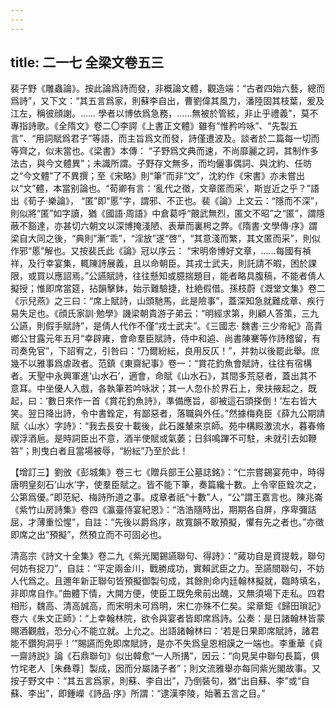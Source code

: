 ```yaml
---
---
---
```

title: 二一七 全梁文卷五三
---




裴子野《雕蟲論》。按此論爲詩而發，非概論文體，觀造端：“古者四始六藝，總而爲詩”，又下文：“其五言爲家，則蘇李自出，曹劉偉其風力，潘陸固其枝葉，爰及江左，稱彼顔謝。…… 學者以博依爲急務，……無被於管絃，非止乎禮義”，莫不專指詩歌。《全隋文》卷二〇李諤《上書正文體》雖有“惟矜吟咏”、“先製五言”、“用詞賦爲君子”等語，而主旨爲文而發，詩僅遭波及。談者於二篇每一切而等齊之，似未當也。《梁書》本傳： “子野爲文典而速，不尚靡麗之詞，其制作多法古，與今文體異”；未識所謂。子野存文無多，而均儷事偶詞、與沈約、任昉之“今文體”了不異撰；至《宋略》則“筆”而非“文”，沈約作《宋書》亦未嘗出以“文”體，本當别論也。“荀卿有言：‘亂代之徵，文章匿而采’，斯豈近之乎？”語出《荀子·樂論》， “匿”即“慝”字，謂邪、不正也。裴《論》上文云：“隱而不深”，則似將“匿”如字讀，猶《國語·周語》中倉葛呼“覿武無烈，匿文不昭”之“匿”，謂隱蔽不豁達，亦甚切六朝文以深博掩淺陋、表華而裏枵之弊。《隋書·文學傳·序》謂梁自大同之後，“典則”漸“乖”，“淫放”遂“啓”，“其意淺而繁，其文匿而采”，則似作邪“慝”解也。又按裴氏此《論》冠以序云： “宋明帝博好文章，……每國有禎祥，及行幸宴集，輒陳詩展義，且以命朝臣。其戎士武夫，則託請不暇，困於課限，或買以應詔焉。”公讌賦詩，往往懸知或臆揣題目，能者略具腹稿，不能者倩人擬授；惟即席當筵，拈韻擊鉢，始示難驗捷，杜絶假借。孫枝蔚《溉堂文集》卷二《示兒燕》之三曰：“席上賦詩，山頭馳馬，此是險事”，蓋深知急就難成章、疾行易失足也。《顔氏家訓·勉學》譏梁朝貴游子弟云：“明經求第，則顧人答策，三九公讌，則假手賦詩”，是倩人代作不僅“戎士武夫”。《三國志· 魏書·三少帝紀》高貴鄉公甘露元年五月“幸辟雍，會命羣臣賦詩，侍中和逌、尚書陳騫等作詩稽留，有司奏免官”，下詔宥之，引咎曰：“乃爾紛紜，良用反仄！”，并勃以後罷此舉。庶幾不以雅事爲虐政者。范鎮《東齋紀事》卷一：“賞花釣魚會賦詩，往往有宿構者。天聖中永興軍進‘山水石’，適會，命賦《山水石》，其間多荒惡者，蓋出其不意耳。中坐優人入戲，各執筆若吟咏狀；其一人忽仆於界石上，衆扶掖起之，既起，曰：‘數日來作一首《賞花釣魚詩》，準備應旨，卻被這石頭搽倒！’左右皆大笑。翌日降出詩，令中書銓定，有鄙惡者，落職與外任。”然據梅堯臣《薛九公期請賦〈山水〉字詩》：“我去長安十載後，此石誰輦來京師。苑中構殿激流水，暮春脩禊浮酒巵。是時詞臣出不意，酒半使賦或氣萎；日斜鳴蹕不可駐，未就引去如鞭笞”；則曳白者且當場被辱，“紛紜”乃至於此！

【增訂三】劉攽《彭城集》卷三七《贈兵部王公墓誌銘》：“仁宗嘗錫宴苑中，時得唐明皇刻石‘山水’字，使羣臣賦之。皆不能下筆，奏篇纔十數。上令宰臣銓次之，公第爲優。”即范紀、梅詩所道之事。成章者祇“十數”人，“公”謂王嘉言也。陳兆崙《紫竹山房詩集》卷四《瀛臺侍宴紀恩》：“浩浩隨時出，期期各自屏，序卑彌詰屈，才薄重忪惺”，自註：“先後以爵爲序，故寬韻不敢預擬，懼有先之者也。”亦徵即席之出“預擬”，然預立而不可固必也。

清高宗《詩文十全集》卷二九《紫光閣錫讌聯句、得詩》：“蕆功自是資提戟，聯句何妨有捉刀”，自註：“平定兩金川，戰勝成功，實賴武臣之力。至讌間聯句，不妨人代爲之。且邇年新正聯句皆預擬御製句成，其餘則命内廷翰林擬就，臨時填名，非即席自作。”曲體下情，大開方便，使臣工既免衆前出醜，又無須場下走私。四君相形，魏高、清高誠高，而宋明未可爲明，宋仁亦殊不仁矣。梁章鉅《歸田瑣記》卷六《朱文正師》：“上幸翰林院，欲令與宴者皆即席爲詩。公奏：是日諸翰林皆蒙賜酒觀戲，恐分心不能立就。上允之。出語諸翰林曰：‘若是日果即席賦詩，諸君能不鑽狗洞乎！’”賜讌而免即席賦詩，是亦不失爲皇恩相謨之一端也。李重華《貞一齋詩説》論《石鼎聯句》似出韓愈“一人所搆”，因云：“向見吴中聯句長篇，俱竹垞老人［朱彝尊］製成，因而分屬諸子者”；則文流雅舉亦每同紫光閣故事。又按子野文中：“其五言爲家，則蘇、李自出”，乃倒裝句，猶“出自蘇、李”或“自蘇、李出”，即鍾嶸《詩品·序》所謂：“逮漢李陵，始著五言之目。”